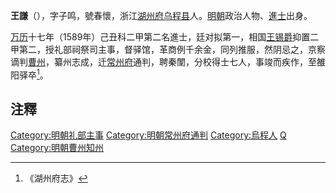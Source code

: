 '''王謙'''（{{bd|？||？|catIdx=}}），字子鸣，號春懷，浙江[[湖州府|湖州府]][[乌程县|乌程县]]人。[[明朝|明朝]]政治人物、[[進士|進士]]出身。

[[万历|万历]]十七年（1589年）己丑科二甲第二名進士，廷对拟第一，相国[[王锡爵|王锡爵]]抑置二甲第二，授礼部祠祭司主事，督驿馆，革商例千余金，同列推服，然阴忌之，京察谪判[[曹州|曹州]]，纂州志成，迁[[常州府|常州府]]通判，聘秦闈，分校得士七人，事竣而疾作，至雒阳驿卒<ref>《湖州府志》</ref>。

== 注釋 ==
{{reflist}}

{{明朝人物小作品}}
{{萬曆十七年己丑科殿試金榜}}
{{DEFAULTSORT:Wang王}}
[[Category:明朝礼部主事|Category:明朝礼部主事]]
[[Category:明朝常州府通判|Category:明朝常州府通判]]
[[Category:烏程人|Category:烏程人]]
[[Category:王姓|Q]]
[[Category:明朝曹州知州|Category:明朝曹州知州]]